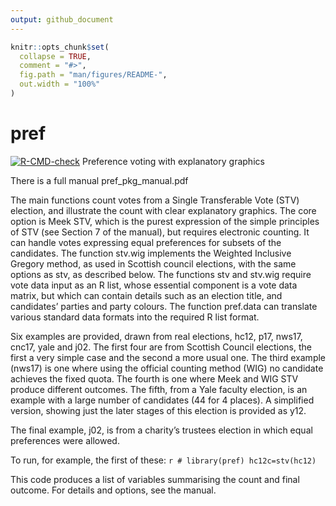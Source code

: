 ```yaml
---
output: github_document
---
```


<!-- README.md is generated from README.Rmd. Please edit that file -->

```r
knitr::opts_chunk$set(
  collapse = TRUE,
  comment = "#>",
  fig.path = "man/figures/README-",
  out.width = "100%"
)
```

# pref

<!-- badges: start -->
[![R-CMD-check](https://github.com/denismollison/pref/actions/workflows/R-CMD-check.yaml/badge.svg)](https://github.com/denismollison/pref/actions/workflows/R-CMD-check.yaml)
<!-- badges: end -->
Preference voting with explanatory graphics

There is a full manual pref_pkg_manual.pdf

The main functions count votes from a Single Transferable Vote (STV) election, and illustrate the count with clear explanatory graphics. The core option is Meek STV, which is the purest expression of the simple principles of STV (see Section 7 of the manual), but requires electronic counting. It can handle votes expressing equal preferences for subsets of the candidates. The function stv.wig implements the Weighted Inclusive Gregory method, as used in Scottish council elections, with the same options as stv, as described below.
The functions stv and stv.wig require vote data input as an R list, whose essential component is a vote data matrix, but which can contain details such as an election title, and candidates' parties and party colours. The function pref.data can translate various standard data formats into the required R list format.

Six examples are provided, drawn from real elections, hc12, p17, nws17, cnc17, yale and j02.
The first four are from Scottish Council elections, the first a very simple case and the second a more usual one. The third example (nws17) is one where using the official counting method (WIG) no candidate achieves the fixed quota. The fourth is one where Meek and WIG STV produce different outcomes.
The fifth, from a Yale faculty election, is an example with a large number of candidates (44 for 4 places). A simplified version, showing just the later stages of this election is provided as y12.

The final example, j02, is from a charity's trustees election in which equal preferences were allowed.

To run, for example, the first of these:
  ```r
# library(pref)
hc12c=stv(hc12)
  ```

This code produces a list of variables summarising the count and final outcome. For details and options, see the manual.
